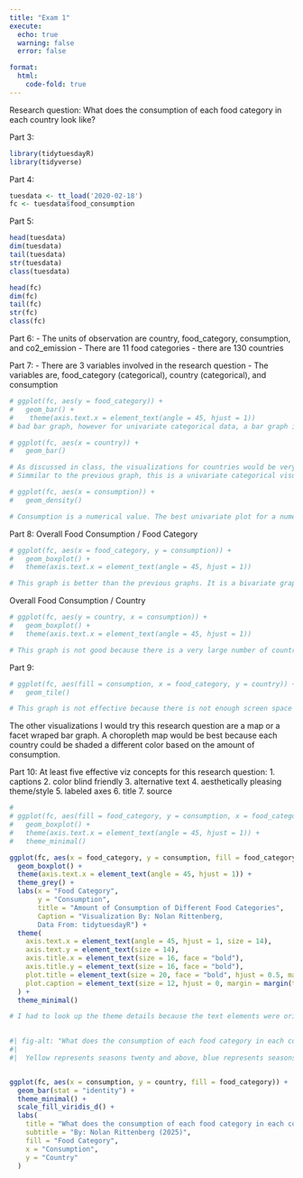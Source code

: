 ```yaml
---
title: "Exam 1"
execute:
  echo: true
  warning: false
  error: false

format: 
  html: 
    code-fold: true
---
```


Research question:
What does the consumption of each food category in each country look like?

Part 3:
```r
library(tidytuesdayR)
library(tidyverse)

```

Part 4:
```r
tuesdata <- tt_load('2020-02-18')
fc <- tuesdata$food_consumption
```


Part 5:
```r
head(tuesdata)
dim(tuesdata)
tail(tuesdata)
str(tuesdata)
class(tuesdata)
```

```r
head(fc)
dim(fc)
tail(fc)
str(fc)
class(fc)
```


Part 6:
- The units of observation are country, food_category, consumption, and co2_emission
- There are 11 food categories
- there are 130 countries


Part 7:
- There are 3 variables involved in the research question
- The variables are, food_category (categorical), country (categorical), and consumption

```r
# ggplot(fc, aes(y = food_category)) + 
#   geom_bar() + 
#    theme(axis.text.x = element_text(angle = 45, hjust = 1))
# bad bar graph, however for univariate categorical data, a bar graph is optimal. This graph shows that there is the same amount of every food category. 

```
```r
# ggplot(fc, aes(x = country)) + 
#   geom_bar()

# As discussed in class, the visualizations for countries would be very difficult to produce because of the very high number of countries in the dataset. 
# Simmilar to the previous graph, this is a univariate categorical visualization, so a bar graph would be best to use. 
```

```r
# ggplot(fc, aes(x = consumption)) + 
#   geom_density()

# Consumption is a numerical value. The best univariate plot for a numerical variable is a density graph or histogram. However, this graph does not tell a good story. 
```

Part 8:
Overall Food Consumption / Food Category
```r
# ggplot(fc, aes(x = food_category, y = consumption)) + 
#   geom_boxplot() + 
#   theme(axis.text.x = element_text(angle = 45, hjust = 1))

# This graph is better than the previous graphs. It is a bivariate graph with one categorical variable and one numberical variable. 
```

Overall Food Consumption / Country
```r
# ggplot(fc, aes(y = country, x = consumption)) + 
#   geom_boxplot() + 
#   theme(axis.text.x = element_text(angle = 45, hjust = 1))

# This graph is not good because there is a very large number of countries. This makes it almost impossible to interpret the graph. However, a boxplot is the optimal graph in this situation because the goal is to visualize a numerical variable and categorical variable in a bivariate visualization. If there was more space for the graph to occupy it would be more effective.
```

Part 9:
```r
# ggplot(fc, aes(fill = consumption, x = food_category, y = country)) + 
#   geom_tile()

# This graph is not effective because there is not enough screen space on the computer to fit all countries. 
```

The other visualizations I would try this research question are a map or a facet wraped bar graph. A choropleth map would be best because each country could be shaded a different color based on the amount of consumption. 


Part 10:
At least five effective viz concepts for this research question:
1. captions
2. color blind friendly
3. alternative text
4. aesthetically pleasing theme/style
5. labeled axes
6. title
7. source



```r
# 
# ggplot(fc, aes(fill = food_category, y = consumption, x = food_category)) + 
#   geom_boxplot() + 
#   theme(axis.text.x = element_text(angle = 45, hjust = 1)) + 
#   theme_minimal()

```


```r
ggplot(fc, aes(x = food_category, y = consumption, fill = food_category)) + 
  geom_boxplot() + 
  theme(axis.text.x = element_text(angle = 45, hjust = 1)) + 
  theme_grey() + 
  labs(x = "Food Category", 
       y = "Consumption", 
       title = "Amount of Consumption of Different Food Categories",
       Caption = "Visualization By: Nolan Rittenberg, 
       Data From: tidytuesdayR") +
  theme(
    axis.text.x = element_text(angle = 45, hjust = 1, size = 14), 
    axis.text.y = element_text(size = 14),  
    axis.title.x = element_text(size = 16, face = "bold"), 
    axis.title.y = element_text(size = 16, face = "bold"),  
    plot.title = element_text(size = 20, face = "bold", hjust = 0.5, margin = margin(b = 15)),  
    plot.caption = element_text(size = 12, hjust = 0, margin = margin(t = 10)) 
  ) + 
  theme_minimal()

# I had to look up the theme details because the text elements were originally too small. 
  
```


```r
#| fig-alt: "What does the consumption of each food category in each country look like? The x-axis represents consumption, the y axis represents country, and the color represents the food category. Yellow represents wheat and wheat products, very light green represents soybeans, light green represents rice, green represents poultry, dark green represents pork, teal represents nuts inc. peanut butter, dark teal represents milk inc. cheese, very dark teal represents lamb and goat, dark blue represents fish, purple represents eggs, and dark purple represents beef. 
#| 
#|  Yellow represents seasons twenty and above, blue represents seasons eleven to twenty, and purple represents seasons ten and below. This graph was created in 2025 by Nolan Rittenberg"


ggplot(fc, aes(x = consumption, y = country, fill = food_category)) + 
  geom_bar(stat = "identity") + 
  theme_minimal() + 
  scale_fill_viridis_d() +
  labs(
    title = "What does the consumption of each food category in each country look like?",
    subtitle = "By: Nolan Rittenberg (2025)",
    fill = "Food Category", 
    x = "Consumption",
    y = "Country"
  )
   


```




